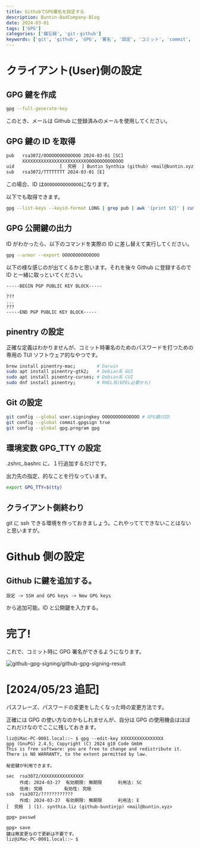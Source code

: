 ```yaml
---
title: GithubでGPG署名を設定する
description: Buntin-BadCompany-Blog
date: 2024-03-01
tags: ['GPG']
categories: ['備忘録', 'git・github']
keywords: ['git', 'github', 'GPG', '署名', '設定', 'コミット', 'commit', 'signing', 'verified']
---
```


# クライアント(User)側の設定

## GPG 鍵を作成

```bash
gpg --full-generate-key
```

このとき、メールは Github に登録済みのメールを使用してください。

## GPG 鍵の ID を取得

```txt
pub   rsa3072/OOOOOOOOOOOOOO 2024-03-01 [SC]
      XXXXXXXXXXXXXXXXXXXXXXXXOOOOOOOOOOOOOO
uid                 [  究極  ] Buntin Synthia (github) <mail@buntin.xyz>
sub   rsa3072/TTTTTTTT 2024-03-01 [E]
```

この場合、ID は`OOOOOOOOOOOOOO`になります。

以下でも取得できます。

```bash
gpg --list-keys --keyid-format LONG | grep pub | awk '{print $2}' | cut -d'/' -f2;
```

## GPG 公開鍵の出力

ID がわかったら、以下のコマンドを実際の ID に差し替えて実行してください。

```bash
gpg --armor --export OOOOOOOOOOOOOO
```

以下の様な感じのが出てくるかと思います。それを後々 Github に登録するので ID と一緒に取っといてください。

```
-----BEGIN PGP PUBLIC KEY BLOCK-----

???
...
???
-----END PGP PUBLIC KEY BLOCK-----
```

## pinentry の設定

正確な定義はわかりませんが、コミット時署名のためのパスワードを打つための専用の TUI ソフトウェア的なやつです。

```bash
brew install pinentry-mac;        # Darwin
sudo apt install pinentry-gtk2;   # Debian系 GUI
sudo apt install pinentry-curses; # Debian系 CUI
sudo dnf install pinentry;        # RHEL系(EPEL必要かも)
```

## Git の設定

```bash
git config --global user.signingkey OOOOOOOOOOOOOO # GPG鍵のID
git config --global commit.gpgsign true
git config --global gpg.program gpg
```

## 環境変数 GPG_TTY の設定

.zshrc,.bashrc に、１行追加するだけです。

出力先の指定、的なことを行なっています。

```bash
export GPG_TTY=$(tty)
```

## クライアント側終わり

git に ssh できる環境を作っておきましょう。これやっててできないことはないと思いますが。

# Github 側の設定

## Github に鍵を追加する。

`設定 -> SSH and GPG keys -> New GPG keys`

から追加可能。ID と公開鍵を入力する。

# 完了!

これで、コミット時に GPG 署名ができるようになります。

![github-gpg-signing/github-gpg-signing-result](https://res.cloudinary.com/xlog/image/upload/v1/github-gpg-signing/github-gpg-signing-result.webp?_a=BAMHUyJu0)


# [2024/05/23 追記]

パスフレーズ、パスワードの変更をしたくなった時の変更方法です。

正確には GPG の使い方なのかもしれませんが、自分は GPG の使用機会はほぼこれだけなのでここに残しておきます。

```
liz@iMac-PC-0001.local::~ $ gpg --edit-key XXXXXXXXXXXXXXXX
gpg (GnuPG) 2.4.5; Copyright (C) 2024 g10 Code GmbH
This is free software: you are free to change and redistribute it.
There is NO WARRANTY, to the extent permitted by law.

秘密鍵が利用できます。

sec  rsa3072/XXXXXXXXXXXXXXXX
     作成: 2024-03-27  有効期限: 無期限      利用法: SC
     信用: 究極        有効性: 究極
ssb  rsa3072/????????????
     作成: 2024-03-27  有効期限: 無期限      利用法: E
[  究極  ] (1). synthia.liz (github-buntinjp) <mail@buntin.xyz>

gpg> passwd

gpg> save
鍵は無変更なので更新は不要です。
liz@iMac-PC-0001.local::~ $
```
